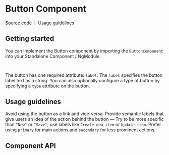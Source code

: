 

# Button Component

[Source code](https://github.com/jurfest/toon-galaxy/tree/feature/ds-atomic-init/libs/shared/ui-design-system/src/lib/components/atoms/button)
&nbsp;|&nbsp;
[Usage guidelines](#usage-guidelines)

<Meta of={ButtonStories} name="Overview" />

<Canvas of={ButtonStories.Default} />

<Canvas of={ButtonStories.WithIconAtRight} />

## Getting started

You can implement the Button component by importing the `ButtonComponent` into your Standalone Component / NgModule.

```ts
import { ButtonComponent } from '@toon-galaxy/shared/ui-design-system/button';
```

The button has one required attribute: `label`. The `label` specifies the button label text as a string.
You can also optionally configure a type of button by specifying a `type` attribute on the button.

## Usage guidelines

Avoid using the button as a link and vice-versa. Provide semantic labels that give users an idea of the action behind the button &mdash; Try to be more specific than `"New"` or `"Save"`; use labels like
`Create new item` or `Update item`. Prefer using `primary` for main actions and `secondary` for less prominent actions.

## Component API
